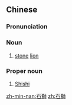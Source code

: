 {{also|石狮}}
==Chinese==
{{zh-forms|s=石狮}}

===Pronunciation===
{{zh-pron
|m=shíshī
|c=sek6 si1
|h=pfs=sa̍k-sṳ̂
|md=siŏh-săi
|mn=chio̍h-sai
|cat=n,pn
}}

===Noun===
{{zh-noun}}

# [[stone]] [[lion]]

===Proper noun===
{{zh-proper noun}}

# [[Shishi]] {{gloss|a county-level [[city]] in [[Quanzhou]], [[Fujian]]}}

{{zh-cat|Cities in China}}

[[zh-min-nan:石獅]]
[[zh:石獅]]